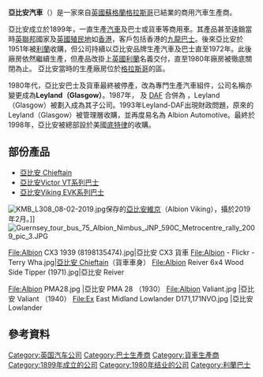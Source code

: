 {{About|英國[[蘇格蘭|蘇格蘭]]的商用汽車生產商 '''亞比安（Albion Motors）'''|大不列顛島的古稱的 '''Albion'''|阿爾比恩}}

{{Unreferenced|time=2020-08-22T12:03:05+00:00}}
{{Infobox company
|name             = Albion Motors<br/>亞比安汽車
|logo             = File:Albionmotors.jpg

|caption          = 
|type             = 
|genre            = 
|fate             = 
|predecessor      = 
|successor        = [[利蘭|利蘭]] 
|foundation       = 1899年
|founder          = Norman Fulton<br>John Henderson<br>Thomas Murray
|defunct          = 1980年
|location         = {{UK}}[[蘇格蘭|蘇格蘭]][[格拉斯哥|格拉斯哥]]
|locations        = 
|area_served      = 
|key_people       = 
|industry         = [[汽車|汽車]]
|products         = [[巴士|巴士]]<br>[[汽車|汽車]]<br>[[商用車|商用車]]
|services         = 
|revenue          = 
|operating_income = 
|net_income       = 
|aum              = 
|assets           = 
|equity           = 
|owner            = 
|num_employees    = 
|parent           = [[英國利蘭|英國利蘭]]
|divisions        = 
|subsid           = 
}}

'''亞比安汽車'''（{{lang-en|Albion Motors}}）是一家來自[[英國|英國]][[蘇格蘭|蘇格蘭]][[格拉斯哥|格拉斯哥]]已結業的商用汽車生產商。

亞比安成立於1899年，一直生產[[汽車|汽車]]及巴士或貨車等商用車。其產品甚至遠銷當時[[英聯邦|英聯邦]]國家及[[英國殖民地|英國殖民地]]如[[英屬香港|香港]]，客戶包括香港的[[九龍巴士|九龍巴士]]。後來亞比安於1951年被[[利蘭|利蘭]]收購，但公司持續以亞比安品牌生產汽車及巴士直至1972年。此後廠房依然繼續生產，但產品改掛上[[英國利蘭|英國利蘭]]名義交付，直至1980年廠房被徹底關閉為止。 亞比安當時的生產廠房位於[[格拉斯哥|格拉斯哥]]的{{tsl|en|Scotstoun|Scotstoun}}區。

1980年代，亞比安巴士及貨車最終被停產，改為專門生產汽車組件，公司名稱亦變更成為'''Leyland（Glasgow）'''。1987年，{{tsl|en|Leyland Trucks|}} 及 [[DAF|DAF]] 合併為 {{tsl|en|Leyland DAF|Leyland-DAF}}，Leyland（Glasgow）被劃入成為其子公司。1993年Leyland-DAF出現財政問題，原來的 Leyland（Glasgow）被管理層收購，並再度易名為 Albion Automotive。最終於1998年，亞比安被總部設於美國[[底特律|底特律]]的{{tsl|en|American Axle & Manufacturing|}}收購。

== 部份產品 ==
* [[亞比安_Chieftain|亞比安 Chieftain]]
* [[亞比安Victor_VT系列巴士|亞比安Victor VT系列巴士]]
* [[亞比安Viking_EVK系列巴士|亞比安Viking EVK系列巴士]]

[[File:KMB_L308_08-02-2019.jpg|thumb]]保存的[[亞比安Viking_EVK系列巴士|亞比安維京]]（Albion Viking），攝於2019年2月。]]
[[File:Guernsey_tour_bus_75_Albion_Nimbus_JNP_590C_Metrocentre_rally_2009_pic_3.JPG|thumb]]

<gallery>
File:Albion CX3 1939 (8198135474).jpg|亞比安 CX3 貨車
File:Albion - Flickr - Terry Wha.jpg|[[亞比安_Chieftain|亞比安 Chieftain]]（貨車車身）
File:Albion Reiver 6x4 Wood Side Tipper (1971).jpg|亞比安 Reiver
</gallery>

<gallery>
File:Albion PMA28.jpg |亞比安 PMA 28 （1930）
File:Albion Valiant.jpg |亞比安 Valiant （1940）
File:Ex East Midland Lowlander D171,171NVO.jpg |亞比安 Lowlander
</gallery>

== 參考資料 ==
{{reflist}}

[[Category:英国汽车公司|Category:英国汽车公司]]
[[Category:巴士生產商|Category:巴士生產商]]
[[Category:貨車生產商|Category:貨車生產商]]
[[Category:1899年成立的公司|Category:1899年成立的公司]]
[[Category:1980年结业的公司|Category:1980年结业的公司]]
[[Category:利蘭巴士|Category:利蘭巴士]]